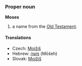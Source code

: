 ===Proper noun===
'''Moses'''

# a name from the [[Old Testament]].

==== Translations ====
*Czech: [[Mojžíš]]
*Hebrew: [[משׁה]] (Mōšeh)
*Slovak: [[Mojžíš]]
